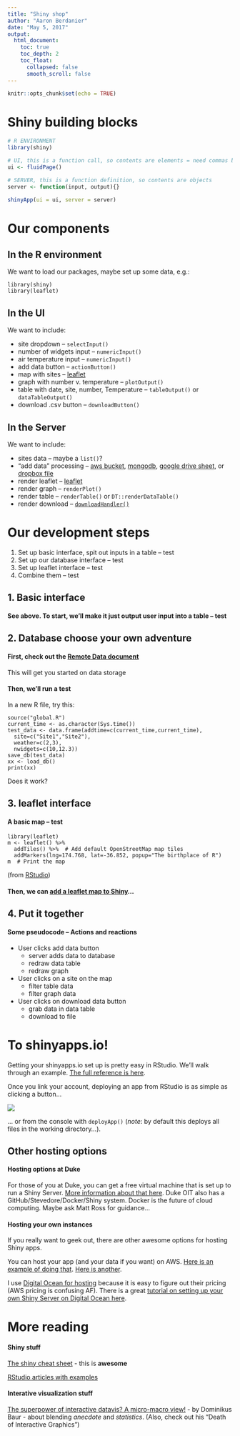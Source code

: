```yaml
---
title: "Shiny shop"
author: "Aaron Berdanier"
date: "May 5, 2017"
output:
  html_document:
    toc: true
    toc_depth: 2
    toc_float:
      collapsed: false
      smooth_scroll: false
---
```


```r
knitr::opts_chunk$set(echo = TRUE)
```

# Shiny building blocks

```r
# R ENVIRONMENT
library(shiny)

# UI, this is a function call, so contents are elements = need commas between
ui <- fluidPage()

# SERVER, this is a function definition, so contents are objects
server <- function(input, output){}

shinyApp(ui = ui, server = server)
```

# Our components

## In the R environment

We want to load our packages, maybe set up some data, e.g.:

```
library(shiny)
library(leaflet)
```

## In the UI

We want to include:

- site dropdown -- `selectInput()`
- number of widgets input -- `numericInput()`
- air temperature input -- `numericInput()`
- add data button -- `actionButton()`
- map with sites -- [leaflet](https://rstudio.github.io/leaflet/)
- graph with number v. temperature -- `plotOutput()`
- table with date, site, number, Temperature -- `tableOutput()` or `dataTableOutput()`
- download .csv button -- `downloadButton()`

## In the Server

We want to include:

- sites data -- maybe a `list()`?
- "add data" processing -- [aws bucket](https://github.com/cloudyr/aws.s3), [mongodb](https://github.com/jeroen/mongolite), [google drive sheet](https://github.com/jennybc/googlesheets), or [dropbox file](https://github.com/karthik/rdrop2)
- render leaflet -- [leaflet](https://rstudio.github.io/leaflet/)
- render graph -- `renderPlot()`
- render table -- `renderTable()` or `DT::renderDataTable()`
- render download -- [`downloadHandler()`](http://shiny.rstudio.com/gallery/file-download.html)

# Our development steps

1. Set up basic interface, spit out inputs in a table -- test
2. Set up our database interface -- test
3. Set up leaflet interface -- test
4. Combine them -- test

## 1. Basic interface

#### See above. To start, we'll make it just output user input into a table -- **test**

## 2. Database choose your own adventure

#### First, check out the [Remote Data document](Remotedata.html)

This will get you started on data storage

#### Then, we'll run a test

In a new R file, try this:
```
source("global.R")
current_time <- as.character(Sys.time())
test_data <- data.frame(addtime=c(current_time,current_time), 
  site=c("Site1","Site2"), 
  weather=c(2,3), 
  nwidgets=c(10,12.3))
save_db(test_data)
xx <- load_db()
print(xx)
```

Does it work?

## 3. leaflet interface

#### A basic map -- **test**

```
library(leaflet)
m <- leaflet() %>%
  addTiles() %>%  # Add default OpenStreetMap map tiles
  addMarkers(lng=174.768, lat=-36.852, popup="The birthplace of R")
m  # Print the map
```
(from [RStudio](https://rstudio.github.io/leaflet/))

#### Then, we can [add a leaflet map to Shiny](https://rstudio.github.io/leaflet/shiny.html)...

## 4. Put it together

#### Some pseudocode -- **Actions and reactions**

* User clicks add data button
    + server adds data to database
    + redraw data table
    + redraw graph
* User clicks on a site on the map
    + filter table data
    + filter graph data
* User clicks on download data button
    + grab data in data table
    + download to file

# To shinyapps.io!

Getting your shinyapps.io set up is pretty easy in RStudio. We'll walk through an example. [The full reference is here](http://docs.rstudio.com/shinyapps.io/getting-started.html).

Once you link your account, deploying an app from RStudio is as simple as clicking a button...

![](ShinyPublish.png)

... or from the console with `deployApp()` (*note*: by default this deploys all files in the working directory...).

## Other hosting options

#### Hosting options at Duke

For those of you at Duke, you can get a free virtual machine that is set up to run a Shiny Server. [More information about that here](http://vm-manage.oit.duke.edu). Duke OIT also has a GitHub/Stevedore/Docker/Shiny system. Docker is the future of cloud computing. Maybe ask Matt Ross for guidance...

#### Hosting your own instances

If you really want to geek out, there are other awesome options for hosting Shiny apps.

You can host your app (and your data if you want) on AWS. [Here is an example of doing that](http://www.kimberlycoffey.com/blog/2016/2/13/mlz90wjw0k76446xkg262prvjp0l8u). [Here is another](https://edgarsdatalab.com/2016/08/25/rstudio-shiny-server-in-aws/).

I use [Digital Ocean for hosting](https://m.do.co/c/95a6044925d8) because it is easy to figure out their pricing (AWS pricing is confusing AF). There is a great [tutorial on setting up your own Shiny Server on Digital Ocean here](https://www.jasperginn.nl/shiny-server-series-pt1/).

# More reading

#### Shiny stuff

[The shiny cheat sheet](http://shiny.rstudio.com/images/shiny-cheatsheet.pdf) - this is **awesome**

[RStudio articles with examples](https://shiny.rstudio.com/articles/)

#### Interative visualization stuff

[The superpower of interactive datavis? A micro-macro view!](https://medium.com/@dominikus/the-superpower-of-interactive-datavis-a-micro-macro-view-4d027e3bdc71) - by Dominikus Baur - about blending *anecdote* and *statistics*. (Also, check out his "Death of Interactive Graphics")
